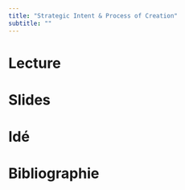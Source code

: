 ```yaml
---
title: "Strategic Intent & Process of Creation"
subtitle: ""
---
```


# Lecture


# Slides



# Idé


# Bibliographie

